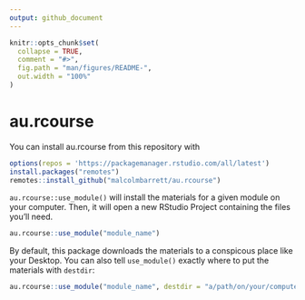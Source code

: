 ```yaml
---
output: github_document
---
```


<!-- README.md is generated from README.Rmd. Please edit that file -->

```r
knitr::opts_chunk$set(
  collapse = TRUE,
  comment = "#>",
  fig.path = "man/figures/README-",
  out.width = "100%"
)
```

# au.rcourse

<!-- badges: start -->
<!-- badges: end -->

You can install au.rcourse from this repository with

``` r
options(repos = 'https://packagemanager.rstudio.com/all/latest')
install.packages("remotes")
remotes::install_github("malcolmbarrett/au.rcourse")
```

`au.rcourse::use_module()` will install the materials for a given module on your computer. Then, it will open a new RStudio Project containing the files you'll need.

``` r
au.rcourse::use_module("module_name")
```

By default, this package downloads the materials to a conspicous place like your Desktop. You can also tell `use_module()` exactly where to put the materials with `destdir`:

``` r
au.rcourse::use_module("module_name", destdir = "a/path/on/your/computer")
```
